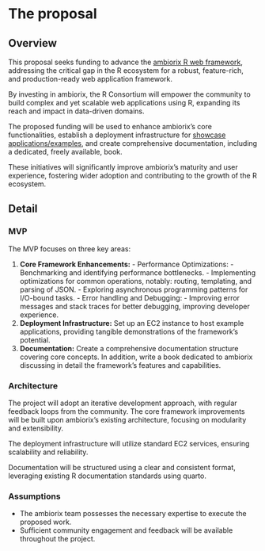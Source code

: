 # The proposal
<!--
This is where the proposal should be outlined.
-->

## Overview
<!--
At a high-level address what your proposal is and how it will address the problem identified. Highlight any benefits to the R Community that follow from solving the problem. This should be your most compelling section.
-->

This proposal seeks funding to advance the 
[ambiorix R web framework](https://ambiorix.dev/), addressing the critical gap 
in the R ecosystem for a robust, feature-rich, and production-ready web
application framework.

By investing in ambiorix, the R Consortium will empower the community to build
complex and yet scalable web applications using R, expanding its reach and
impact in data-driven domains.

The proposed funding will be used to enhance ambiorix's core functionalities,
establish a deployment infrastructure for 
[showcase applications/examples](https://github.com/kennedymwavu/ambiorix-examples),
and create comprehensive documentation, including a dedicated, freely available, book.

These initiatives will significantly improve ambiorix's maturity and user
experience, fostering wider adoption and contributing to the growth of the R
ecosystem.

## Detail
<!--
Go into more detail about the specifics of the project and it delivers against the problem.

Depending on project type the detail section should include:

 - [ ] Minimum Viable Product
 - [ ] Architecture
 - [ ] Assumptions
-->

### MVP
The MVP focuses on three key areas:

1. **Core Framework Enhancements:**
        - Performance Optimizations:
            - Benchmarking and identifying performance bottlenecks.
            - Implementing optimizations for common operations, notably: 
              routing, templating, and parsing of JSON.
            - Exploring asynchronous programming patterns for I/O-bound tasks.
        - Error handling and Debugging:
            - Improving error messages and stack traces for better debugging, 
              improving developer experience.
2. **Deployment Infrastructure:** Set up an EC2 instance to host example
applications, providing tangible demonstrations of the framework's potential.
3. **Documentation:** Create a comprehensive documentation structure covering
core concepts. In addition, write a book dedicated to ambiorix discussing in 
detail the framework's features and capabilities.

### Architecture

The project will adopt an iterative development approach, with regular feedback
loops from the community. The core framework improvements will be built upon 
ambiorix's existing architecture, focusing on modularity and extensibility. 

The deployment infrastructure will utilize standard EC2 services, ensuring 
scalability and reliability. 

Documentation will be structured using a clear and consistent format, leveraging
existing R documentation standards using quarto.

### Assumptions

- The ambiorix team possesses the necessary expertise to execute the proposed work.
- Sufficient community engagement and feedback will be available throughout the
project.
